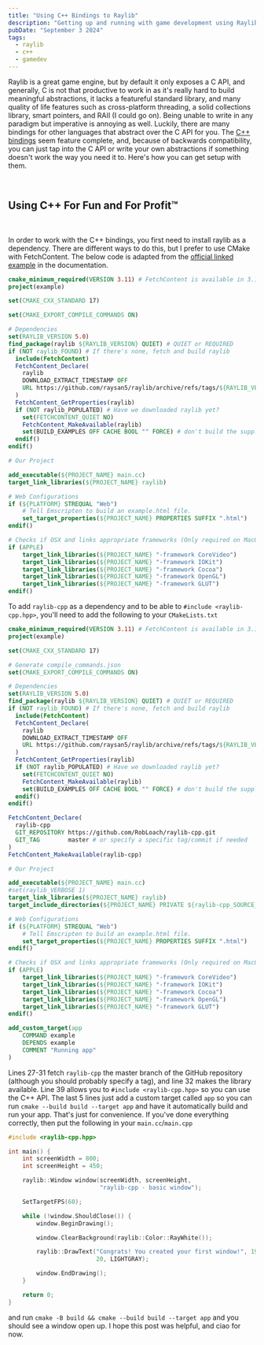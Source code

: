 ```yaml
---
title: "Using C++ Bindings to Raylib"
description: "Getting up and running with game development using Raylib's C++ bindings"
pubDate: "September 3 2024"
tags:
  - raylib
  - c++
  - gamedev
---
```


Raylib is a great game engine, but by default it only exposes a C API, and generally, C is not that productive to work in as it's really hard to build meaningful abstractions, it lacks a featureful standard library, and many quality of life features such as cross-platform threading, a solid collections library, smart pointers, and RAII (I could go on). Being unable to write in any paradigm but imperative is annoying as well. Luckily, there are many bindings for other languages that abstract over the C API for you. The [C++ bindings](https://github.com/RobLoach/raylib-cpp/tree/master) seem feature complete, and, because of backwards compatibility, you can just tap into the C API or write your own abstractions if something doesn't work the way you need it to. Here's how you can get setup with them.

<br />

## Using C++ For Fun and For Profit™

<br />

In order to work with the C++ bindings, you first need to install raylib as a dependency. There are different ways to do this, but I prefer to use CMake with FetchContent. The below code is adapted from the [official linked example](https://github.com/raysan5/raylib/blob/master/projects/CMake/CMakeLists.txt) in the documentation.

```cmake title="CMakeLists.txt"
cmake_minimum_required(VERSION 3.11) # FetchContent is available in 3.11+
project(example)

set(CMAKE_CXX_STANDARD 17)

set(CMAKE_EXPORT_COMPILE_COMMANDS ON)

# Dependencies
set(RAYLIB_VERSION 5.0)
find_package(raylib ${RAYLIB_VERSION} QUIET) # QUIET or REQUIRED
if (NOT raylib_FOUND) # If there's none, fetch and build raylib
  include(FetchContent)
  FetchContent_Declare(
    raylib
    DOWNLOAD_EXTRACT_TIMESTAMP OFF
    URL https://github.com/raysan5/raylib/archive/refs/tags/${RAYLIB_VERSION}.tar.gz
  )
  FetchContent_GetProperties(raylib)
  if (NOT raylib_POPULATED) # Have we downloaded raylib yet?
    set(FETCHCONTENT_QUIET NO)
    FetchContent_MakeAvailable(raylib)
    set(BUILD_EXAMPLES OFF CACHE BOOL "" FORCE) # don't build the supplied examples
  endif()
endif()

# Our Project

add_executable(${PROJECT_NAME} main.cc)
target_link_libraries(${PROJECT_NAME} raylib)

# Web Configurations
if (${PLATFORM} STREQUAL "Web")
    # Tell Emscripten to build an example.html file.
    set_target_properties(${PROJECT_NAME} PROPERTIES SUFFIX ".html")
endif()

# Checks if OSX and links appropriate frameworks (Only required on MacOS)
if (APPLE)
    target_link_libraries(${PROJECT_NAME} "-framework CoreVideo")
    target_link_libraries(${PROJECT_NAME} "-framework IOKit")
    target_link_libraries(${PROJECT_NAME} "-framework Cocoa")
    target_link_libraries(${PROJECT_NAME} "-framework OpenGL")
    target_link_libraries(${PROJECT_NAME} "-framework GLUT")
endif()
```

To add `raylib-cpp` as a dependency and to be able to `#include <raylib-cpp.hpp>`, you'll need to add the following to your `CMakeLists.txt`

```cmake title="CMakeLists.txt" ins={27-32,39,56-60}
cmake_minimum_required(VERSION 3.11) # FetchContent is available in 3.11+
project(example)

set(CMAKE_CXX_STANDARD 17)

# Generate compile_commands.json
set(CMAKE_EXPORT_COMPILE_COMMANDS ON)

# Dependencies
set(RAYLIB_VERSION 5.0)
find_package(raylib ${RAYLIB_VERSION} QUIET) # QUIET or REQUIRED
if (NOT raylib_FOUND) # If there's none, fetch and build raylib
  include(FetchContent)
  FetchContent_Declare(
    raylib
    DOWNLOAD_EXTRACT_TIMESTAMP OFF
    URL https://github.com/raysan5/raylib/archive/refs/tags/${RAYLIB_VERSION}.tar.gz
  )
  FetchContent_GetProperties(raylib)
  if (NOT raylib_POPULATED) # Have we downloaded raylib yet?
    set(FETCHCONTENT_QUIET NO)
    FetchContent_MakeAvailable(raylib)
    set(BUILD_EXAMPLES OFF CACHE BOOL "" FORCE) # don't build the supplied examples
  endif()
endif()

FetchContent_Declare(
  raylib-cpp
  GIT_REPOSITORY https://github.com/RobLoach/raylib-cpp.git
  GIT_TAG        master # or specify a specific tag/commit if needed
)
FetchContent_MakeAvailable(raylib-cpp)

# Our Project

add_executable(${PROJECT_NAME} main.cc)
#set(raylib_VERBOSE 1)
target_link_libraries(${PROJECT_NAME} raylib)
target_include_directories(${PROJECT_NAME} PRIVATE ${raylib-cpp_SOURCE_DIR}/include)

# Web Configurations
if (${PLATFORM} STREQUAL "Web")
    # Tell Emscripten to build an example.html file.
    set_target_properties(${PROJECT_NAME} PROPERTIES SUFFIX ".html")
endif()

# Checks if OSX and links appropriate frameworks (Only required on MacOS)
if (APPLE)
    target_link_libraries(${PROJECT_NAME} "-framework CoreVideo")
    target_link_libraries(${PROJECT_NAME} "-framework IOKit")
    target_link_libraries(${PROJECT_NAME} "-framework Cocoa")
    target_link_libraries(${PROJECT_NAME} "-framework OpenGL")
    target_link_libraries(${PROJECT_NAME} "-framework GLUT")
endif()

add_custom_target(app
    COMMAND example
    DEPENDS example
    COMMENT "Running app"
)
```

Lines 27-31 fetch `raylib-cpp` the master branch of the GitHub repository (although you should probably specify a tag), and line 32 makes the library available. Line 39 allows you to `#include <raylib-cpp.hpp>` so you can use the C++ API. The last 5 lines just add a custom target called `app` so you can run `cmake --build build --target app` and have it automatically build and run your app. That's just for convenience. If you've done everything correctly, then put the following in your `main.cc`/`main.cpp`

```c++ title="main.cc"
#include <raylib-cpp.hpp>

int main() {
    int screenWidth = 800;
    int screenHeight = 450;

    raylib::Window window(screenWidth, screenHeight,
                          "raylib-cpp - basic window");

    SetTargetFPS(60);

    while (!window.ShouldClose()) {
        window.BeginDrawing();

        window.ClearBackground(raylib::Color::RayWhite());

        raylib::DrawText("Congrats! You created your first window!", 190, 200,
                         20, LIGHTGRAY);

        window.EndDrawing();
    }

    return 0;
}
```

and run `cmake -B build && cmake --build build --target app` and you should see a window open up. I hope this post was helpful, and ciao for now.

<br />
